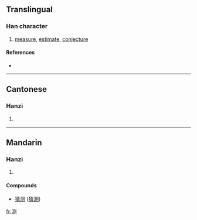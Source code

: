 {{also|測}}
==Translingual==

===Han character===
{{Han char|rn=85|rad=水|as=06|sn=9|four=|canj=水月人弓 (EBON)}}

# [[measure]], [[estimate]], [[conjecture]]

====References====
* {{Han ref|kx=0623.171|hdz=31608.010|uh=6D4B|ud=27979}}

----

==Cantonese==

===Hanzi===
{{yue-hanzi|jyut=|y=chak1|tra=測}}

# {{defn|Cantonese}}

----

==Mandarin==

===Hanzi===
{{cmn-hanzi|tra=測|pin=[[cè]] ([[ce4]])|wg=ts'e<sup>4</sup>}}

# {{defn|Mandarin}}

====Compounds====
* [[猜测]] ([[猜測]])

[[fr:测]]